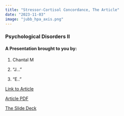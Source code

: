 ```yaml
---
title: "Stressor-Cortisol Concordance, The Article"
date: "2023-11-03"
image: "jubb_hpa_axis.png"
---
```


### Psychological Disorders II

#### A Presentation brought to you by:

1.  Chantal M

2.  "J..."

3.  "E.."

[Link to Article](https://www.sciencedirect.com/science/article/pii/S0306453020300688?via%3Dihub)

[Article PDF](the_article/cortisol-stress-psychosis.pdf)

[The Slide Deck](slides_moi.qmd)
